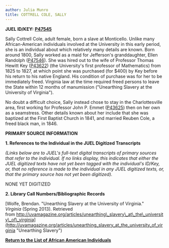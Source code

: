 ```yaml
---
author: Julia Munro
title: COTTRELL COLE, SALLY
---
```

**JUEL ID/KEY:** **[P47545](http://juel.iath.virginia.edu/public_person?person=47545 "P47545")**

Sally Cottrell Cole, adult female, born a slave at Monticello. Unlike many African-American individuals involved at the University in this early period, she is an individual about which relatively many details are known. Born around 1800, Sally worked as a maid for Jefferson's granddaughter, Ellen Randolph ([P47546](http://juel.iath.virginia.edu/public_person?person=47546 "P47546")). She was hired out to the wife of Professor Thomas Hewitt Key ([P43622](http://juel.iath.virginia.edu/public_person?person=43622 "P43622")) (the University's first professor of Mathematics) from 1825 to 1827, at which point she was purchased (for $400) by Key before his return to his native England. His condition of purchase was for her to be immediately freed. Virginia law at the time required freed persons to leave the State within 12 months of manumission ("Unearthing Slavery at the University of Virginia").

No doubt a difficult choice, Sally instead chose to stay in the Charlottesville area, first working for Professor John P. Emmet ([P43625](http://juel.iath.virginia.edu/public_person?person=43625 "P43625")) then on her own as a seamstress. Other details known about her include that she was baptized at the First Baptist Church in 1841, and married Reuben Cole, a freed black man, in 1846. 

**PRIMARY SOURCE INFORMATION** 

**1\. References to the Individual in the JUEL Digitized Transcripts**

_(Links below are to JUEL's full-text digital transcripts of primary sources that refer to the individual. If no links display, this indicates that either the JUEL digitized texts have not yet been tagged with the individual's ID/Key, or, that no reference is made to the individual in any JUEL digitized texts, or, that the primary source has not yet been digitized)._  

NONE YET DIGITIZED

**2\. Library Call Numbers/Bibliographic Records**

[Wolfe, Brendan. "Unearthing Slavery at the University of Virginia." _Virginia_ (Spring 2013). Retrieved from http://uvamagazine.org/articles/unearthing\_slavery\_at\_the\_university\_of\_virginia](http://uvamagazine.org/articles/unearthing_slavery_at_the_university_of_virginia "Unearthing Slavery") 

**[Return to the List of African American Individuals](http://juel.iath.virginia.edu/node/367 "Return to the List of African-American Individuals")**